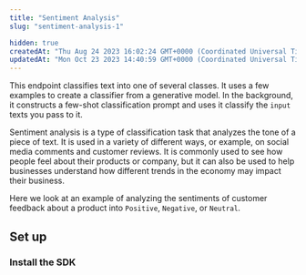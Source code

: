 ```yaml
---
title: "Sentiment Analysis"
slug: "sentiment-analysis-1"

hidden: true
createdAt: "Thu Aug 24 2023 16:02:24 GMT+0000 (Coordinated Universal Time)"
updatedAt: "Mon Oct 23 2023 14:40:59 GMT+0000 (Coordinated Universal Time)"
---
```

This endpoint classifies text into one of several classes. It uses a few examples to create a classifier from a generative model. In the background, it constructs a few-shot classification prompt and uses it classify the `input` texts you pass to it.

Sentiment analysis is a type of classification task that analyzes the tone of a piece of text. It is used in a variety of different ways, or example, on social media comments and customer reviews. It is commonly used to see how people feel about their products or company, but it can also be used to help businesses understand how different trends in the economy may impact their business.

Here we look at an example of analyzing the sentiments of customer feedback about a product into `Positive`, `Negative`, or `Neutral`.

## Set up

### Install the SDK
